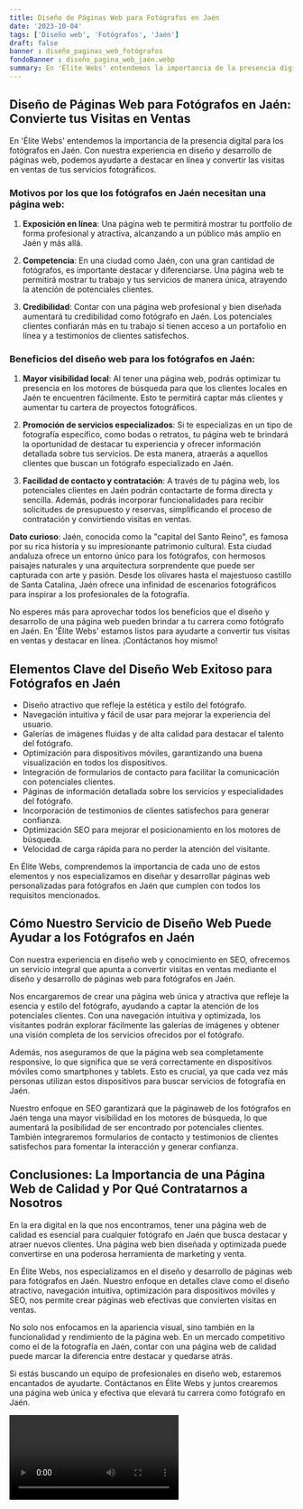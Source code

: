 ```yaml
---
title: Diseño de Páginas Web para Fotógrafos en Jaén
date: '2023-10-04'
tags: ['Diseño web', 'Fotógrafos', 'Jaén']
draft: false
banner : diseño_paginas_web_fotógrafos
fondoBanner : diseño_pagina_web_jaén.webp
summary: En 'Élite Webs' entendemos la importancia de la presencia digital para los fotógrafos en Jaén. Con nuestra experiencia en diseño y desarrollo de páginas web, podemos ayudarte a destacar en línea y convertir las visitas en ventas de tus servicios fotográficos.
---
```


## Diseño de Páginas Web para Fotógrafos en Jaén: Convierte tus Visitas en Ventas

En 'Élite Webs' entendemos la importancia de la presencia digital para los fotógrafos en Jaén. Con nuestra experiencia en diseño y desarrollo de páginas web, podemos ayudarte a destacar en línea y convertir las visitas en ventas de tus servicios fotográficos.

### Motivos por los que los fotógrafos en Jaén necesitan una página web:

1. **Exposición en línea**: Una página web te permitirá mostrar tu portfolio de forma profesional y atractiva, alcanzando a un público más amplio en Jaén y más allá.

2. **Competencia**: En una ciudad como Jaén, con una gran cantidad de fotógrafos, es importante destacar y diferenciarse. Una página web te permitirá mostrar tu trabajo y tus servicios de manera única, atrayendo la atención de potenciales clientes.

3. **Credibilidad**: Contar con una página web profesional y bien diseñada aumentará tu credibilidad como fotógrafo en Jaén. Los potenciales clientes confiarán más en tu trabajo si tienen acceso a un portafolio en línea y a testimonios de clientes satisfechos.

### Beneficios del diseño web para los fotógrafos en Jaén:

1. **Mayor visibilidad local**: Al tener una página web, podrás optimizar tu presencia en los motores de búsqueda para que los clientes locales en Jaén te encuentren fácilmente. Esto te permitirá captar más clientes y aumentar tu cartera de proyectos fotográficos.

2. **Promoción de servicios especializados**: Si te especializas en un tipo de fotografía específico, como bodas o retratos, tu página web te brindará la oportunidad de destacar tu experiencia y ofrecer información detallada sobre tus servicios. De esta manera, atraerás a aquellos clientes que buscan un fotógrafo especializado en Jaén.

3. **Facilidad de contacto y contratación**: A través de tu página web, los potenciales clientes en Jaén podrán contactarte de forma directa y sencilla. Además, podrás incorporar funcionalidades para recibir solicitudes de presupuesto y reservas, simplificando el proceso de contratación y convirtiendo visitas en ventas.

**Dato curioso**: Jaén, conocida como la "capital del Santo Reino", es famosa por su rica historia y su impresionante patrimonio cultural. Esta ciudad andaluza ofrece un entorno único para los fotógrafos, con hermosos paisajes naturales y una arquitectura sorprendente que puede ser capturada con arte y pasión. Desde los olivares hasta el majestuoso castillo de Santa Catalina, Jaén ofrece una infinidad de escenarios fotográficos para inspirar a los profesionales de la fotografía.

No esperes más para aprovechar todos los beneficios que el diseño y desarrollo de una página web pueden brindar a tu carrera como fotógrafo en Jaén. En 'Élite Webs' estamos listos para ayudarte a convertir tus visitas en ventas y destacar en línea. ¡Contáctanos hoy mismo!

<GifSeo />

<Cta />

## Elementos Clave del Diseño Web Exitoso para Fotógrafos en Jaén

- Diseño atractivo que refleje la estética y estilo del fotógrafo.
- Navegación intuitiva y fácil de usar para mejorar la experiencia del usuario.
- Galerías de imágenes fluidas y de alta calidad para destacar el talento del fotógrafo.
- Optimización para dispositivos móviles, garantizando una buena visualización en todos los dispositivos.
- Integración de formularios de contacto para facilitar la comunicación con potenciales clientes.
- Páginas de información detallada sobre los servicios y especialidades del fotógrafo.
- Incorporación de testimonios de clientes satisfechos para generar confianza.
- Optimización SEO para mejorar el posicionamiento en los motores de búsqueda.
- Velocidad de carga rápida para no perder la atención del visitante.

En Élite Webs, comprendemos la importancia de cada uno de estos elementos y nos especializamos en diseñar y desarrollar páginas web personalizadas para fotógrafos en Jaén que cumplen con todos los requisitos mencionados.

## Cómo Nuestro Servicio de Diseño Web Puede Ayudar a los Fotógrafos en Jaén

Con nuestra experiencia en diseño web y conocimiento en SEO, ofrecemos un servicio integral que apunta a convertir visitas en ventas mediante el diseño y desarrollo de páginas web para fotógrafos en Jaén. 

Nos encargaremos de crear una página web única y atractiva que refleje la esencia y estilo del fotógrafo, ayudando a captar la atención de los potenciales clientes. Con una navegación intuitiva y optimizada, los visitantes podrán explorar fácilmente las galerías de imágenes y obtener una visión completa de los servicios ofrecidos por el fotógrafo.

Además, nos aseguramos de que la página web sea completamente responsive, lo que significa que se verá correctamente en dispositivos móviles como smartphones y tablets. Esto es crucial, ya que cada vez más personas utilizan estos dispositivos para buscar servicios de fotografía en Jaén.

Nuestro enfoque en SEO garantizará que la páginaweb de los fotógrafos en Jaén tenga una mayor visibilidad en los motores de búsqueda, lo que aumentará la posibilidad de ser encontrado por potenciales clientes. También integraremos formularios de contacto y testimonios de clientes satisfechos para fomentar la interacción y generar confianza.

## Conclusiones: La Importancia de una Página Web de Calidad y Por Qué Contratarnos a Nosotros

En la era digital en la que nos encontramos, tener una página web de calidad es esencial para cualquier fotógrafo en Jaén que busca destacar y atraer nuevos clientes. Una página web bien diseñada y optimizada puede convertirse en una poderosa herramienta de marketing y venta.

En Élite Webs, nos especializamos en el diseño y desarrollo de páginas web para fotógrafos en Jaén. Nuestro enfoque en detalles clave como el diseño atractivo, navegación intuitiva, optimización para dispositivos móviles y SEO, nos permite crear páginas web efectivas que convierten visitas en ventas.

No solo nos enfocamos en la apariencia visual, sino también en la funcionalidad y rendimiento de la página web. En un mercado competitivo como el de la fotografía en Jaén, contar con una página web de calidad puede marcar la diferencia entre destacar y quedarse atrás.

Si estás buscando un equipo de profesionales en diseño web, estaremos encantados de ayudarte. Contáctanos en Élite Webs y juntos crearemos una página web única y efectiva que elevará tu carrera como fotógrafo en Jaén.

<Video />

<CtaBot job='Fotógrafos' city='Jaén'/>

<Gmaps query='Jaén+españa+maps' />